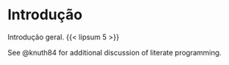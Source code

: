 # Introdução

Introdução geral.
{{< lipsum 5 >}}


See @knuth84 for additional discussion of literate programming.

